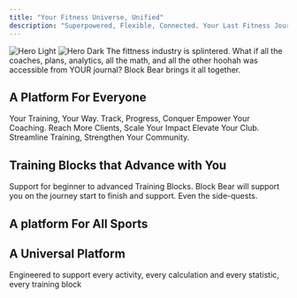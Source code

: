 ```yaml
---
title: "Your Fitness Universe, Unified"
description: "Superpowered, Flexible, Connected. Your Last Fitness Journal"
---
```


<img
  className="block dark:hidden"
  src="/images/hero-light.png"
  alt="Hero Light"
/>
<img
  className="hidden dark:block"
  src="/images/hero-dark.png"
  alt="Hero Dark"
/>
The fittness industry is splintered. What if all the coaches, plans, analytics,
all the math, and all the other hoohah was accessible from YOUR journal? Block
Bear brings it all together.

## A Platform For Everyone

<CardGroup cols={3}>
  <Card
    title="For Fitness Enthusiasts & Goal-Setters"
    icon="pen-to-square"
    href="/for-bears/for-bears"
  >
    Your Training, Your Way. Track, Progress, Conquer
  </Card>
  <Card
    title="For Empowering Coaches & Creators"
    icon="image"
    href="/for-coaches/for-coaches"
  >
    Empower Your Coaching. Reach More Clients, Scale Your Impact
  </Card>
  <Card
    title="For Empowering Coaches & Creators"
    icon="image"
    href="/for-clubs/for-clubs"
  >
    Elevate Your Club. Streamline Training, Strengthen Your Community.
  </Card>
</CardGroup>

## Training Blocks that Advance with You

Support for beginner to advanced Training Blocks. Block Bear will support you on the journey start to finish and support. Even the side-quests.

## A platform For All Sports

## A Universal Platform

Engineered to support every activity, every calculation and every statistic, every training block
